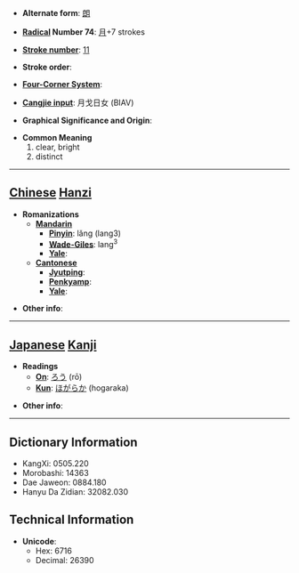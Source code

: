 * '''Alternate form''': [[朗]]

* '''[[Wiktionary:Chinese radical index| Radical]] Number 74''': [[Wiktionary:Chinese radical index 月|月]]+7 strokes

* '''[[Wiktionary:Chinese total strokes index|Stroke number]]''': [[Wiktionary:Chinese total strokes index 11|11]]

* '''Stroke order''': 

* '''[[Wiktionary:Chinese four corner index|Four-Corner System]]''': 

* '''[[Wiktionary:Chinese Cangjie index|Cangjie input]]''': 月戈日女 (BIAV)

* '''Graphical Significance and Origin''': 

* '''Common Meaning'''
*#clear, bright
*# distinct


----

== [[Chinese]] [[Hanzi]] ==

* '''Romanizations'''
** '''[[Mandarin]]'''
*** '''[[Pinyin]]''': lǎng (lang3)
*** '''[[Wade-Giles]]''': lang<sup>3</sup>
*** '''[[Yale]]''': 
** '''[[Cantonese]]'''
*** '''[[Jyutping]]''':
*** '''[[Penkyamp]]''': 
*** '''[[Yale]]''': 

* '''Other info''': 

----

== [[Japanese]] [[Kanji]] ==

* '''Readings'''
** '''[[On]]''': [[ろう]] (rō)
** '''[[Kun]]''': [[ほがらか]] (hogaraka)

* '''Other info''':  

----

== Dictionary Information ==

* KangXi: 0505.220
* Morobashi: 14363
* Dae Jaweon: 0884.180
* Hanyu Da Zidian: 32082.030

== Technical Information ==

* '''Unicode''':
** Hex: 6716
** Decimal: 26390
